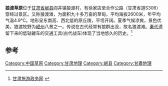 '''狼渡草原'''位于[[甘肃省|甘肃省]][[岷县|岷县]]闾井镇狼渡村，有徐家店至合作公路（甘肃省道S306）穿经过景区。又称狼渡滩，为面积九十多万亩的草甸，平均海拔2600米，年平均气温4.9℃。地形呈东南高、西北低的原丘陵，平坦开阔。夏季气候凉爽，景色优美，狼渡牧野为[[岷州|岷州]]八景之一。传说在古代经常有狼群出没，故名狼渡滩。[[秦代|秦代]]遗留下来的低轱辘车的交通工具(古代战车)体现了当地悠久的历史。<ref>[http://www.gsta.gov.cn/pub/lyzw/gzdt/szkx/dingxi/2010/06/07/1275895673780.html 甘肃旅游政务网] {{webarchive|url=https://web.archive.org/web/20100927235120/http://www.gsta.gov.cn/pub/lyzw/gzdt/szkx/dingxi/2010/06/07/1275895673780.html |date=2010-09-27 }}</ref>

[[Category:中国草原|Category:中国草原]]
[[Category:甘肃地理|Category:甘肃地理]]
[[Category:岷县|Category:岷县]]
































== 参考 ==
{{Reflist}}
[[Category:甘肅地理|Category:甘肅地理]]